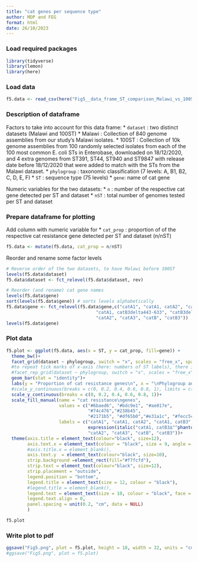 ```yaml
---
title: "cat genes per sequence type"
author: MDP and FEG
format: html
date: 26/10/2023
---
```


### Load required packages

```r
library(tidyverse)
library(lemon)
library(here)
```

### Load data

```r
f5.data <- read_csv(here("Fig5__data_frame_ST_comparison_Malawi_vs_100ST.csv"), col_types = "ffffnn")
```

### Description of dataframe

Factors to take into account for this data frame:
* `dataset` : two distinct datasets (Malawi and 100ST)
    * Malawi : Collection of 840 genome assemblies from our study's Malawi isolates.
    * 100ST : Collection of 10k genome assemblies from 100 randomly selected isolates from each of the 100 most common E. coli STs in Enterobase, downloaded on 18/12/2020, and 4 extra genomes from ST391, ST44, ST940 and ST9847 with release date before 18/12/2020 that were added to match with the STs from the Malawi dataset.
* `phylogroup` : taxonomic classification (7 levels: A, B1, B2, C, D, E, F)
* `ST` : sequence type (75 levels)
* `gene`: name of cat gene

Numeric variables for the two datasets:
* `n` : number of the respective cat gene detected per ST and dataset
* `nST` : total number of genomes tested per ST and dataset


### Prepare dataframe for plotting

Add column with numeric variable for
* `cat_prop` : proportion of of the respective cat resistance gene detected per ST and dataset (n/nST)
```r
f5.data <- mutate(f5.data, cat_prop = n/nST)
```

Reorder and rename some factor levels
```r
# Reverse order of the two datasets, to have Malawi before 100ST
levels(f5.data$dataset)
f5.data$dataset <- fct_relevel(f5.data$dataset, rev)

# Reorder (and rename) cat gene names
levels(f5.data$gene)
sort(levels(f5.data$gene)) # sorts levels alphabetically
f5.data$gene <- fct_relevel(f5.data$gene,c("catA1", "catA1, catA2", "catA1, catB3",
                                  "catA1, catB3delta443-633", "catB3delta443-633",
                                  "catA2", "catA3", "catB", "catB3"))
levels(f5.data$gene)
```


### Plot data
```r
f5.plot <- ggplot(f5.data, aes(x = ST, y = cat_prop, fill=gene)) +
  theme_bw()+
  facet_grid(dataset ~ phylogroup, switch = "x", scales = "free_x", space = "free_x")+
  #to repeat tick marks of x-axis (here: numbers of ST labels), there is currently an issue with the lemon package: the gap between the facets is increased and it is not possible to decrease it e.g. with theme(panal.spacing = unit(....)). See: https://github.com/duttashi/visualizer/issues/50
  #facet_rep_grid(dataset ~ phylogroup, switch = "x", scales = "free_x", space = "free_x", repeat.tick.labels = c("x", "right"))+
  geom_bar(stat = "identity")+
  labs(y = "Proportion of cat resistance genes\n", x = "\nPhylogroup and sequence types (ST)")+
  #scale_y_continuous(breaks = c(0, 0.2, 0.4, 0.6, 0.8, 1), limits = c(-0.05, 1.05))+
  scale_y_continuous(breaks = c(0, 0.2, 0.4, 0.6, 0.8, 1))+
  scale_fill_manual(name = "cat resistance\ngenes",
                    values = c("#6baed6", "#bdc9e1", "#ae017e",
                               "#74c476","#238b45",
                               "#2171b5", "#df65b0","#e31a1c", "#fecc5c"),
                    labels = c("catA1", "catA1, catA2", "catA1, catB3",
                               expression(italic("catA1, catB3∆"^phantom()^"443-633")), expression(italic("catB3∆"^phantom()^"443-633")),
                               "catA2", "catA3", "catB", "catB3"))+
  theme(axis.title = element_text(colour="black", size=12),
        axis.text.x = element_text(colour = "black", size = 9, angle = 60, vjust = 0.5, hjust = 0.5),
        #axis.title.x = element_blank(),
        axis.text.y  = element_text(colour="black", size=10),
        strip.background =element_rect(fill="#f7fcfd"),
        strip.text = element_text(colour="black", size=12),
        strip.placement = "outside", 
        legend.position = "bottom",
        legend.title = element_text(size = 12, colour = "black"),
        #legend.title = element_blank(),
        legend.text = element_text(size = 10, colour = "black", face = "italic"),
        legend.text.align = 0,
        panel.spacing = unit(0.2, "cm", data = NULL)
        )

f5.plot
```


### Write plot to pdf

```r
ggsave("Fig5.png", plot = f5.plot, height = 18, width = 32, units = "cm", dpi = 300)
#ggsave("Fig5.png", plot = f5.plot)
```


